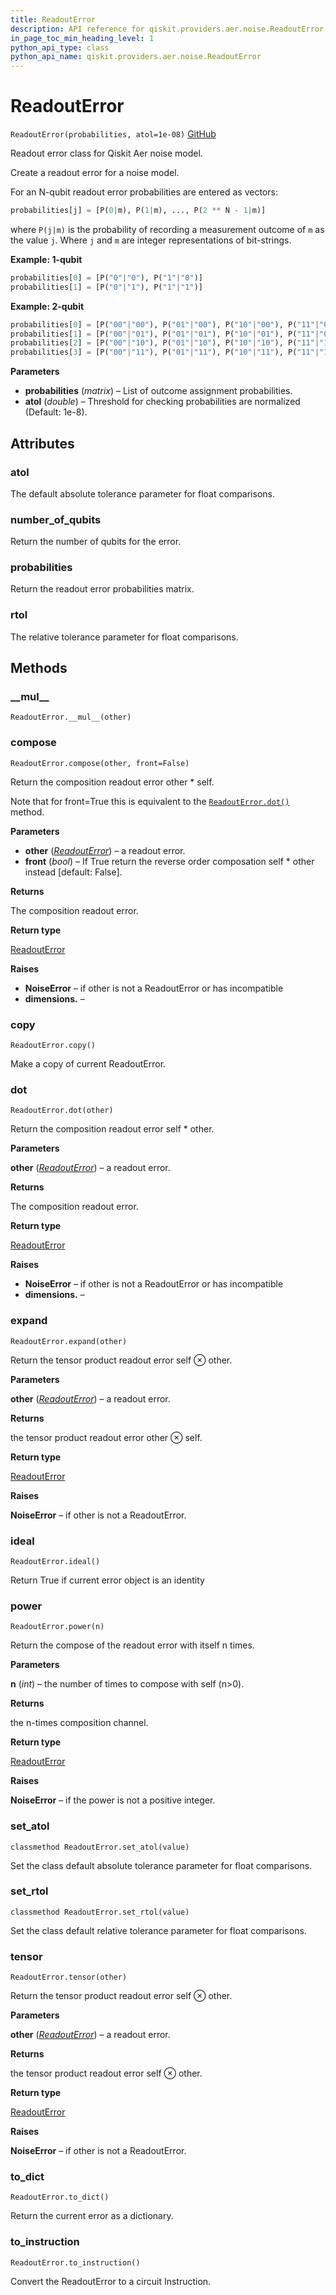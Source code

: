 ```yaml
---
title: ReadoutError
description: API reference for qiskit.providers.aer.noise.ReadoutError
in_page_toc_min_heading_level: 1
python_api_type: class
python_api_name: qiskit.providers.aer.noise.ReadoutError
---
```


# ReadoutError

<span id="qiskit.providers.aer.noise.ReadoutError" />

`ReadoutError(probabilities, atol=1e-08)` [GitHub](https://github.com/qiskit/qiskit-aer/tree/stable/0.5/qiskit/providers/aer/noise/errors/readout_error.py "view source code")

Readout error class for Qiskit Aer noise model.

Create a readout error for a noise model.

For an N-qubit readout error probabilities are entered as vectors:

```python
probabilities[j] = [P(0|m), P(1|m), ..., P(2 ** N - 1|m)]
```

where `P(j|m)` is the probability of recording a measurement outcome of `m` as the value `j`. Where `j` and `m` are integer representations of bit-strings.

**Example: 1-qubit**

```python
probabilities[0] = [P("0"|"0"), P("1"|"0")]
probabilities[1] = [P("0"|"1"), P("1"|"1")]
```

**Example: 2-qubit**

```python
probabilities[0] = [P("00"|"00"), P("01"|"00"), P("10"|"00"), P("11"|"00")]
probabilities[1] = [P("00"|"01"), P("01"|"01"), P("10"|"01"), P("11"|"01")]
probabilities[2] = [P("00"|"10"), P("01"|"10"), P("10"|"10"), P("11"|"10")]
probabilities[3] = [P("00"|"11"), P("01"|"11"), P("10"|"11"), P("11"|"11")]
```

**Parameters**

*   **probabilities** (*matrix*) – List of outcome assignment probabilities.
*   **atol** (*double*) – Threshold for checking probabilities are normalized (Default: 1e-8).

## Attributes

### atol

The default absolute tolerance parameter for float comparisons.

### number\_of\_qubits

Return the number of qubits for the error.

### probabilities

Return the readout error probabilities matrix.

### rtol

The relative tolerance parameter for float comparisons.

## Methods

### \_\_mul\_\_

<span id="qiskit.providers.aer.noise.ReadoutError.__mul__" />

`ReadoutError.__mul__(other)`

### compose

<span id="qiskit.providers.aer.noise.ReadoutError.compose" />

`ReadoutError.compose(other, front=False)`

Return the composition readout error other \* self.

Note that for front=True this is equivalent to the [`ReadoutError.dot()`](qiskit.providers.aer.noise.ReadoutError#dot "qiskit.providers.aer.noise.ReadoutError.dot") method.

**Parameters**

*   **other** ([*ReadoutError*](qiskit.providers.aer.noise.ReadoutError "qiskit.providers.aer.noise.ReadoutError")) – a readout error.
*   **front** (*bool*) – If True return the reverse order composation self \* other instead \[default: False].

**Returns**

The composition readout error.

**Return type**

[ReadoutError](qiskit.providers.aer.noise.ReadoutError "qiskit.providers.aer.noise.ReadoutError")

**Raises**

*   **NoiseError** – if other is not a ReadoutError or has incompatible
*   **dimensions.** –

### copy

<span id="qiskit.providers.aer.noise.ReadoutError.copy" />

`ReadoutError.copy()`

Make a copy of current ReadoutError.

### dot

<span id="qiskit.providers.aer.noise.ReadoutError.dot" />

`ReadoutError.dot(other)`

Return the composition readout error self \* other.

**Parameters**

**other** ([*ReadoutError*](qiskit.providers.aer.noise.ReadoutError "qiskit.providers.aer.noise.ReadoutError")) – a readout error.

**Returns**

The composition readout error.

**Return type**

[ReadoutError](qiskit.providers.aer.noise.ReadoutError "qiskit.providers.aer.noise.ReadoutError")

**Raises**

*   **NoiseError** – if other is not a ReadoutError or has incompatible
*   **dimensions.** –

### expand

<span id="qiskit.providers.aer.noise.ReadoutError.expand" />

`ReadoutError.expand(other)`

Return the tensor product readout error self ⊗ other.

**Parameters**

**other** ([*ReadoutError*](qiskit.providers.aer.noise.ReadoutError "qiskit.providers.aer.noise.ReadoutError")) – a readout error.

**Returns**

the tensor product readout error other ⊗ self.

**Return type**

[ReadoutError](qiskit.providers.aer.noise.ReadoutError "qiskit.providers.aer.noise.ReadoutError")

**Raises**

**NoiseError** – if other is not a ReadoutError.

### ideal

<span id="qiskit.providers.aer.noise.ReadoutError.ideal" />

`ReadoutError.ideal()`

Return True if current error object is an identity

### power

<span id="qiskit.providers.aer.noise.ReadoutError.power" />

`ReadoutError.power(n)`

Return the compose of the readout error with itself n times.

**Parameters**

**n** (*int*) – the number of times to compose with self (n>0).

**Returns**

the n-times composition channel.

**Return type**

[ReadoutError](qiskit.providers.aer.noise.ReadoutError "qiskit.providers.aer.noise.ReadoutError")

**Raises**

**NoiseError** – if the power is not a positive integer.

### set\_atol

<span id="qiskit.providers.aer.noise.ReadoutError.set_atol" />

`classmethod ReadoutError.set_atol(value)`

Set the class default absolute tolerance parameter for float comparisons.

### set\_rtol

<span id="qiskit.providers.aer.noise.ReadoutError.set_rtol" />

`classmethod ReadoutError.set_rtol(value)`

Set the class default relative tolerance parameter for float comparisons.

### tensor

<span id="qiskit.providers.aer.noise.ReadoutError.tensor" />

`ReadoutError.tensor(other)`

Return the tensor product readout error self ⊗ other.

**Parameters**

**other** ([*ReadoutError*](qiskit.providers.aer.noise.ReadoutError "qiskit.providers.aer.noise.ReadoutError")) – a readout error.

**Returns**

the tensor product readout error self ⊗ other.

**Return type**

[ReadoutError](qiskit.providers.aer.noise.ReadoutError "qiskit.providers.aer.noise.ReadoutError")

**Raises**

**NoiseError** – if other is not a ReadoutError.

### to\_dict

<span id="qiskit.providers.aer.noise.ReadoutError.to_dict" />

`ReadoutError.to_dict()`

Return the current error as a dictionary.

### to\_instruction

<span id="qiskit.providers.aer.noise.ReadoutError.to_instruction" />

`ReadoutError.to_instruction()`

Convert the ReadoutError to a circuit Instruction.


